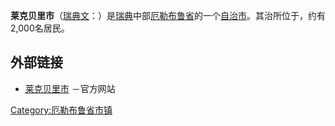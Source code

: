 {{Infobox Kommun|
fullname=Lekebergs kommun|
coatofarms=[[File:Lekeberg_vapen.svg|100px]]|
county=[[厄勒布鲁省|厄勒布鲁省]]|
province=[[内尔彻|内尔彻]]|
capital={{link-en|菲于耶斯塔|Fjugesta}}|
map=[[File:Lekeberg_Municipality_in_Örebro_County.png|200px]]|
arearank=第185名|
area=484.18|
arealand=465.96|
populationrank=第252名|
population=7,097|
densityrank=第202名|
populationdensity=15.2|
website=http://www.lekeberg.se/|
footnotes=面积与人口统计数据来自[[瑞典统计局|瑞典统计局]]，截至2007年12月31日}}

'''莱克贝里市'''（[[瑞典文|瑞典文]]：{{lang|sv|''Lekebergs kommun''}}）是[[瑞典|瑞典]]中部[[厄勒布鲁省|厄勒布鲁省]]的一个[[瑞典自治市|自治市]]。其治所位于{{link-en|菲于耶斯塔|Fjugesta}}，约有2,000名居民。

== 外部链接 ==
* [http://www.lekeberg.se 莱克贝里市] {{Wayback|url=http://www.lekeberg.se/ |date=20210512115154 }}－官方网站

{{Örebro County}}
{{Localities in Lekeberg Municipality}}

{{coord|59|10|N|14|52|E|region:SE_type:adm2nd|display=title}}

[[Category:厄勒布鲁省市镇|Category:厄勒布鲁省市镇]]